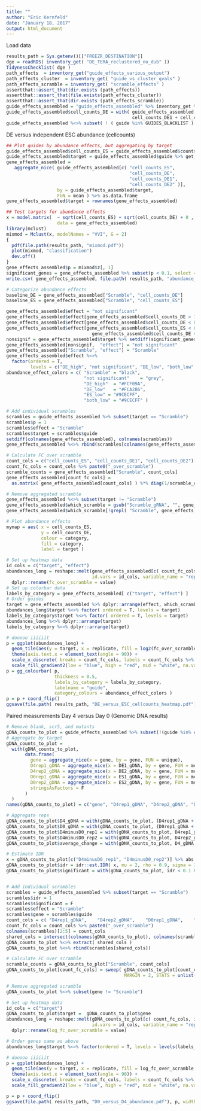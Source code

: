 ```yaml
---
title: ""
author: "Eric Kernfeld"
date: "January 18, 2017"
output: html_document
---
```


Load data

```r
results_path = Sys.getenv()[["FREEZR_DESTINATION"]]
dge = readRDS( inventory_get( "DE_TERA_reclustered_no_dub" ))
TidynessChecklist( dge )
path_effects  = inventory_get("guide_effects_various_output")
path_effects_cluster  = inventory_get( "guide_vs_cluster_qvals" )
path_effects_scramble = inventory_get( "scramble_effects" )
assertthat::assert_that(dir.exists (path_effects))
assertthat::assert_that(file.exists(path_effects_cluster))
assertthat::assert_that(dir.exists (path_effects_scramble))
guide_effects_assembled = "guide_effects_assembled" %>% inventory_get %>% read.csv(stringsAsFactors = F)
guide_effects_assembled$cell_counts_DE = with( guide_effects_assembled, 
                                               cell_counts_DE1 + cell_counts_DE2 / 2 )
guide_effects_assembled %<>% subset( ! ( guide %in% GUIDES_BLACKLIST ) )
```

DE versus independent ESC abundance (cellcounts)

```r
## Plot guides by abundance effects, but aggregating by target
guide_effects_assembled$cell_counts_ES = guide_effects_assembled$counts_ESC
guide_effects_assembled$target = guide_effects_assembled$guide %>% get_genes_from_guides
gene_effects_assembled = 
   aggregate_nice( guide_effects_assembled[c( "cell_counts_ES", 
                                              "cell_counts_DE",
                                              "cell_counts_DE1", 
                                              "cell_counts_DE2" )], 
                   by = guide_effects_assembled$target, 
                   FUN = mean ) %>% as.data.frame
gene_effects_assembled$target = rownames(gene_effects_assembled)

## Test targets for abundance effects
x = model.matrix(  ~ sqrt(cell_counts_ES) + sqrt(cell_counts_DE) + 0 ,
                   data = gene_effects_assembled)
library(mclust)
mixmod = Mclust(x, modelNames = "VVI", G = 2)
{
  pdf(file.path(results_path, "mixmod.pdf"))
  plot(mixmod, "classification")
  dev.off()
}
gene_effects_assembled$p = mixmod$z[, 1] 
significant_genes = gene_effects_assembled %>% subset(p < 0.1, select = "target", drop  = T)
write.csv( gene_effects_assembled, file.path( results_path, "abundance_vs_indep_esc.csv"))

# Categorize abundance effects
baseline_DE = gene_effects_assembled["Scramble", "cell_counts_DE"]
baseline_ES = gene_effects_assembled["Scramble", "cell_counts_ES"]

gene_effects_assembled$effect = "not significant"
gene_effects_assembled$effect[gene_effects_assembled$cell_counts_DE > 1.2*baseline_DE] = "DE_high"
gene_effects_assembled$effect[gene_effects_assembled$cell_counts_DE < 0.8*baseline_DE] = "DE_low"
gene_effects_assembled$effect[gene_effects_assembled$cell_counts_ES < 0.8*baseline_ES & 
                                gene_effects_assembled$cell_counts_DE < 0.8*baseline_DE ] = "both_low"
nonsignif = gene_effects_assembled$target %>% setdiff(significant_genes)
gene_effects_assembled[nonsignif,  "effect"] = "not significant"
gene_effects_assembled["Scramble", "effect"] = "Scramble"
gene_effects_assembled$effect %<>% 
  factor(ordered = T, 
         levels = c("DE_high", "not significant", "DE_low", "both_low", "Scramble"))
abundance_effect_colors = c( "Scramble" = "black", 
                             "not significant"    = "grey", 
                             "DE_high"  = "#FCF09A",
                             "DE_low"   = "#FCA286", 
                             "ES_low" = "#9CECFF", 
                             "both_low" = "#9CECFF" )

# Add individual scrambles
scrambles = guide_effects_assembled %>% subset(target == "Scramble")
scrambles$p = 1
scrambles$effect = "Scramble"
scrambles$target = scrambles$guide
setdiff(colnames(gene_effects_assembled), colnames(scrambles))
gene_effects_assembled %<>% rbind(scrambles[colnames(gene_effects_assembled)])

# Calculate FC over scramble
count_cols = c("cell_counts_ES", "cell_counts_DE1", "cell_counts_DE2")
count_fc_cols = count_cols %>% paste0("_over_scramble")
scramble_counts = gene_effects_assembled["Scramble", count_cols]
gene_effects_assembled[count_fc_cols] =
  as.matrix( gene_effects_assembled[count_cols] ) %*% diag(1/scramble_counts) #rescale columns easily

# Remove aggregated scramble
gene_effects_assembled %<>% subset(target != "Scramble")
gene_effects_assembled$which_scramble = gsub("Scramble_gRNA", "", gene_effects_assembled$target) %>% as.numeric
gene_effects_assembled$which_scramble[!grepl( "Scramble", gene_effects_assembled$target )] = 0

# Plot abundance effects
mymap = aes( x = cell_counts_ES,
             y = cell_counts_DE,
             colour = category,
             fill = category,
             label = target )

# Set up heatmap data
id_cols = c("target", "effect")
abundances_long = reshape::melt(gene_effects_assembled[c( count_fc_cols, id_cols)], 
                                id.vars = id_cols, variable_name = "replicate") %>%
  dplyr::rename(fc_over_scramble = value) 
# Set up colorbar data
labels_by_category = gene_effects_assembled[ c("target", "effect") ]
# Order guides
target = gene_effects_assembled %>% dplyr::arrange(effect, which_scramble, -cell_counts_DE) %>% extract2("target")
abundances_long$target %<>% factor( ordered = T, levels = target)
labels_by_category$target %<>% factor( ordered = T, levels = target) 
abundances_long %<>% dplyr::arrange(target)
labels_by_category %<>% dplyr::arrange(target)

# dooooo iiiiiit
p = ggplot(abundances_long) + 
  geom_tile(aes(y = target, x = replicate, fill = log2(fc_over_scramble) )) + 
  theme(axis.text.x = element_text(angle = 90)) + 
  scale_x_discrete( breaks = count_fc_cols, labels = count_fc_cols %>% gsub("cell_counts_", "", .) ) +
  scale_fill_gradient2(low = "blue", high = "red", mid = "white", na.value = "navy")
p = gg_colourbar( p, 
                  thickness = 0.5, 
                  labels_by_category = labels_by_category,
                  labelname = "guide", 
                  category_colours = abundance_effect_colors )
p = p + coord_flip()
ggsave(file.path( results_path, "DE_versus_ESC_cellcounts_heatmap.pdf"), p, width = 14, height = 3)
```

Paired measurements Day 4 versus Day 0 (Genomic DNA results)

```r
# Remove blank, scr5, and mutants
gDNA_counts_to_plot = guide_effects_assembled %>% subset(!(guide %in% c("blank_gRNA1", "Scramble_gRNA5", GUIDES_MUTATED)))
# Aggregate by target 
gDNA_counts_to_plot = 
  with(gDNA_counts_to_plot, 
       data.frame(
         gene = aggregate_nice(x = gene, by = gene, FUN = unique),
         D4rep1_gDNA = aggregate_nice(x = DE1_gDNA, by = gene, FUN = mean), 
         D4rep2_gDNA = aggregate_nice(x = DE2_gDNA, by = gene, FUN = mean), 
         D0rep1_gDNA = aggregate_nice(x = ES1_gDNA, by = gene, FUN = mean), 
         D0rep2_gDNA = aggregate_nice(x = ES2_gDNA, by = gene, FUN = mean), 
         stringsAsFactors = F
       )
  )
names(gDNA_counts_to_plot) = c("gene", "D4rep1_gDNA", "D4rep2_gDNA", "D0rep1_gDNA", "D0rep2_gDNA")

# Aggregate reps
gDNA_counts_to_plot$D4_gDNA = with(gDNA_counts_to_plot, (D4rep1_gDNA + D4rep2_gDNA)/2 )
gDNA_counts_to_plot$D0_gDNA = with(gDNA_counts_to_plot, (D0rep1_gDNA + D0rep2_gDNA)/2 )
gDNA_counts_to_plot$D4minusD0_rep1 = with(gDNA_counts_to_plot, D4rep1_gDNA - D0rep1_gDNA )
gDNA_counts_to_plot$D4minusD0_rep2 = with(gDNA_counts_to_plot, D4rep2_gDNA - D0rep2_gDNA ) 
gDNA_counts_to_plot$average_change = with(gDNA_counts_to_plot, D4_gDNA - D0_gDNA )

# Estimate IDR
x = gDNA_counts_to_plot[c("D4minusD0_rep1", "D4minusD0_rep2")] %>% abs
gDNA_counts_to_plot$idr = idr::est.IDR( x, mu = 2, rho = 0.9, sigma = 1.3, p = 0.05 )$idr
gDNA_counts_to_plot$significant = with(gDNA_counts_to_plot, idr < 0.1 & (sign(D4minusD0_rep1) == sign(D4minusD0_rep2)) )


# Add individual scrambles
scrambles = guide_effects_assembled %>% subset(target == "Scramble")
scrambles$idr = 1
scrambles$significant = F
scrambles$effect = "Scramble"
scrambles$gene = scrambles$guide
count_cols = c( "D4rep1_gDNA",    "D4rep2_gDNA",    "D0rep1_gDNA",    "D0rep2_gDNA" )
count_fc_cols = count_cols %>% paste0("_over_scramble")
colnames(scrambles)[2:5] = count_cols
shared_cols = intersect(colnames(gDNA_counts_to_plot), colnames(scrambles))
gDNA_counts_to_plot %<>% extract( shared_cols )
gDNA_counts_to_plot %<>% rbind(scrambles[shared_cols])

# Calculate FC over scramble
scramble_counts = gDNA_counts_to_plot["Scramble", count_cols]
gDNA_counts_to_plot[count_fc_cols] = sweep( gDNA_counts_to_plot[count_cols] %>% as.matrix, 
                                            MARGIN = 2, STATS = unlist(scramble_counts), FUN = "-") 

# Remove aggregated scramble
gDNA_counts_to_plot %<>% subset(gene != "Scramble")

# Set up heatmap data
id_cols = c("target")
gDNA_counts_to_plot$target =  gDNA_counts_to_plot$gene
abundances_long = reshape::melt(gDNA_counts_to_plot[c( count_fc_cols, id_cols)], 
                                id.vars = id_cols, variable_name = "replicate") %>%
  dplyr::rename(log_fc_over_scramble = value) 

# Order genes same as above 
abundances_long$target %<>% factor(ordered = T, levels = levels(labels_by_category$target) )

# dooooo iiiiiit
p = ggplot(abundances_long) + 
  geom_tile(aes(y = target, x = replicate, fill = log_fc_over_scramble )) + 
  theme(axis.text.x = element_text(angle = 90)) + 
  scale_x_discrete( breaks = count_fc_cols, labels = count_fc_cols %>% gsub("cell_counts_", "", .) ) +
  scale_fill_gradient2(low = "blue", high = "red", mid = "white", na.value = "navy")

p = p + coord_flip() 
ggsave(file.path( results_path, "D0_versus_D4_abundance.pdf"), p, width = 14, height = 5)
```
